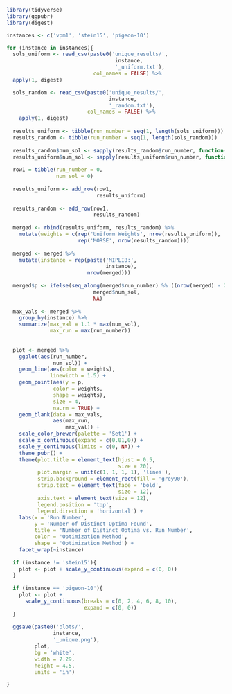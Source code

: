 ```{r}
library(tidyverse)
library(ggpubr)
library(digest)
```

```{r}
instances <- c('vpm1', 'stein15', 'pigeon-10')

for (instance in instances){
  sols_uniform <- read_csv(paste0('unique_results/',
                                   instance,
                                   '_uniform.txt'),
                            col_names = FALSE) %>% 
  apply(1, digest)

  sols_random <- read_csv(paste0('unique_results/',
                                 instance,
                                 '_random.txt'),
                          col_names = FALSE) %>% 
    apply(1, digest)
  
  results_uniform <- tibble(run_number = seq(1, length(sols_uniform)))
  results_random <- tibble(run_number = seq(1, length(sols_random)))
    
  results_random$num_sol <- sapply(results_random$run_number, function(x) length(unique(head(sols_random, x))))
  results_uniform$num_sol <- sapply(results_uniform$run_number, function(x) length(unique(head(sols_uniform, x))))
  
  row1 = tibble(run_number = 0,
                num_sol = 0)
  
  results_uniform <- add_row(row1,
                             results_uniform)
  
  results_random <- add_row(row1,
                            results_random)
  
  merged <- rbind(results_uniform, results_random) %>% 
    mutate(weights = c(rep('Uniform Weights', nrow(results_uniform)),
                       rep('MORSE', nrow(results_random))))
  
  merged <- merged %>% 
    mutate(instance = rep(paste('MIPLIB:',
                                instance),
                          nrow(merged)))
  
  merged$p <- ifelse(seq_along(merged$run_number) %% ((nrow(merged) - 2)/20) == 0,
                            merged$num_sol,
                            NA)
  
  max_vals <- merged %>%
    group_by(instance) %>%
    summarize(max_val = 1.1 * max(num_sol),
              max_run = max(run_number))
  
  
  plot <- merged %>% 
    ggplot(aes(run_number,
               num_sol)) +
    geom_line(aes(color = weights),
              linewidth = 1.5) +
    geom_point(aes(y = p,
               color = weights,
               shape = weights),
               size = 4,
               na.rm = TRUE) +
    geom_blank(data = max_vals,
               aes(max_run,
                   max_val)) +
    scale_color_brewer(palette = 'Set1') +
    scale_x_continuous(expand = c(0.01,0)) +
    scale_y_continuous(limits = c(0, NA)) +
    theme_pubr() +
    theme(plot.title = element_text(hjust = 0.5,
                                    size = 20),
          plot.margin = unit(c(1, 1, 1, 1), 'lines'),
          strip.background = element_rect(fill = 'grey90'),
          strip.text = element_text(face = 'bold',
                                    size = 12),
          axis.text = element_text(size = 12),
          legend.position = 'top',
          legend.direction = 'horizontal') +
    labs(x = 'Run Number',
         y = 'Number of Distinct Optima Found',
         title = 'Number of Distinct Optima vs. Run Number',
         color = 'Optimization Method',
         shape = 'Optimization Method') +
    facet_wrap(~instance)
  
  if (instance != 'stein15'){
    plot <- plot + scale_y_continuous(expand = c(0, 0))
  }
  
  if (instance == 'pigeon-10'){
    plot <- plot +
      scale_y_continuous(breaks = c(0, 2, 4, 6, 8, 10),
                         expand = c(0, 0))
  }
  
  ggsave(paste0('plots/',
               instance,
               '_unique.png'),
         plot,
         bg = 'white',
         width = 7.29,
         height = 4.5,
         units = 'in')

}

```